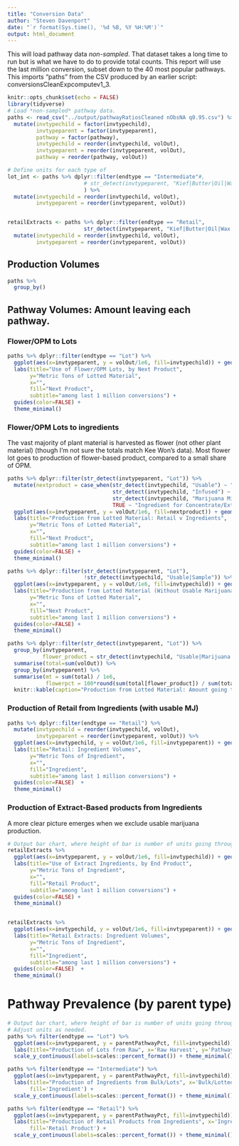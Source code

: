 ```yaml
---
title: "Conversion Data"
author: "Steven Davenport"
date: "`r format(Sys.time(), '%d %B, %Y %H:%M')`"
output: html_document
---
```


This will load pathway data *non-sampled*. That dataset takes a long time to run but is what we have to do to provide total counts. This report will use the last million conversion, subset down to the 40 most popular pathways. This imports "paths" from the CSV produced by an earlier script: conversionsCleanExpcomputev1_3.


```r
knitr::opts_chunk$set(echo = FALSE)
library(tidyverse)
# Load *non-sampled* pathway data.
paths <- read_csv("../output/pathwayRatiosCleaned nObsNA q0.95.csv") %>%
  mutate(invtypechild = factor(invtypechild),
         invtypeparent = factor(invtypeparent),
         pathway = factor(pathway),
         invtypechild = reorder(invtypechild, volOut),
         invtypeparent = reorder(invtypeparent, volOut),
         pathway = reorder(pathway, volOut))

# Define units for each type of 
lot_int <- paths %>% dplyr::filter(endtype == "Intermediate"#,
                        # str_detect(invtypeparent, "Kief|Butter|Oil|Wax|Hash|Solvent")
                        ) %>%
  mutate(invtypechild = reorder(invtypechild, volOut),
         invtypeparent = reorder(invtypeparent, volOut))


retailExtracts <- paths %>% dplyr::filter(endtype == "Retail",
                        str_detect(invtypeparent, "Kief|Butter|Oil|Wax|Hash|Solvent")) %>%
  mutate(invtypechild = reorder(invtypechild, volOut),
         invtypeparent = reorder(invtypeparent, volOut))

```

## Production Volumes

```r
paths %>%
  group_by()

```


## Pathway Volumes: Amount leaving each pathway.

### Flower/OPM to Lots

```r
paths %>% dplyr::filter(endtype == "Lot") %>%
  ggplot(aes(x=invtypeparent, y = volOut/1e6, fill=invtypechild)) + geom_col(position='stack') + 
  labs(title="Use of Flower/OPM Lots, by Next Product",
       y="Metric Tons of Lotted Material",
       x="",
       fill="Next Product",
       subtitle="among last 1 million conversions") +
  guides(color=FALSE) +
  theme_minimal()
```


### Flower/OPM Lots to ingredients

The vast majority of plant material is harvested as flower (not other plant material) (though I'm not sure the totals match Kee Won's data). Most flower lot goes to production of flower-based product, compared to a small share of OPM.

```r


paths %>% dplyr::filter(str_detect(invtypeparent, "Lot")) %>%
  mutate(nextproduct = case_when(str_detect(invtypechild, "Usable") ~ "Usable Marijuana",
                                 str_detect(invtypechild, "Infused") ~ "Marijuana Mix Infused",
                                 str_detect(invtypechild, "Marijuana Mix") ~ "Marijuana Mix",
                                 TRUE ~ "Ingredient for Concentrate/Extract")) %>%
  ggplot(aes(x=invtypeparent, y = volOut/1e6, fill=nextproduct)) + geom_col(position='stack') +
  labs(title="Production from Lotted Material: Retail v Ingredients",
       y="Metric Tons of Lotted Material",
       x="",
       fill="Next Product",
       subtitle="among last 1 million conversions") +
  guides(color=FALSE) +
  theme_minimal() 

paths %>% dplyr::filter(str_detect(invtypeparent, "Lot"),
                        !str_detect(invtypechild, "Usable|Sample")) %>%
  ggplot(aes(x=invtypeparent, y = volOut/1e6, fill=invtypechild)) + geom_col(position='stack') +
  labs(title="Production from Lotted Material (Without Usable Marijuana)",
       y="Metric Tons of Lotted Material",
       x="",
       fill="Next Product",
       subtitle="among last 1 million conversions") +
  guides(color=FALSE) +
  theme_minimal() 

paths %>% dplyr::filter(str_detect(invtypeparent, "Lot")) %>%
  group_by(invtypeparent,
           flower_product = str_detect(invtypechild, "Usable|Marijuana Mix")) %>%
  summarise(total=sum(volOut)) %>%
  group_by(invtypeparent) %>%
  summarise(mt = sum(total) / 1e6,
            flowerpct = 100*round(sum(total[flower_product]) / sum(total), 3)) %>%
  knitr::kable(caption="Production from Lotted Material: Amount going to Flower Retail")

```

### Production of Retail from Ingredients (with usable MJ)

```r

paths %>% dplyr::filter(endtype == "Retail") %>%
  mutate(invtypechild = reorder(invtypechild, volOut),
         invtypeparent = reorder(invtypeparent, volOut)) %>%
  ggplot(aes(x=invtypechild, y = volOut/1e6, fill=invtypeparent)) + geom_col(position='stack') + coord_flip() +
  labs(title="Retail: Ingredient Volumes",
       y="Metric Tons of Ingredient",
       x="",
       fill="Ingredient",
       subtitle="among last 1 million conversions") +
  guides(color=FALSE)  +
  theme_minimal() 


```

### Production of Extract-Based products from Ingredients

A more clear picture emerges when we exclude usable marijuana production.

```r
# Output bar chart, where height of bar is number of units going through pathway.
retailExtracts %>%
  ggplot(aes(x=invtypeparent, y = volOut/1e6, fill=invtypechild)) + geom_col(position='stack') + coord_flip() +
  labs(title="Use of Extract Ingredients, by End Product",
       y="Metric Tons of Ingredient",
       x="",
       fill="Retail Product",
       subtitle="among last 1 million conversions") +
  guides(color=FALSE) +
  theme_minimal() 


retailExtracts %>%
  ggplot(aes(x=invtypechild, y = volOut/1e6, fill=invtypeparent)) + geom_col(position='stack') + coord_flip() +
  labs(title="Retail Extracts: Ingredient Volumes",
       y="Metric Tons of Ingredient",
       x="",
       fill="Ingredient",
       subtitle="among last 1 million conversions") +
  guides(color=FALSE)  +
  theme_minimal() 


```

# Pathway Prevalence (by parent type)

```r
# Output bar chart, where height of bar is number of units going through pathway.
# Adjust units as needed.
paths %>% filter(endtype == "Lot") %>%
  ggplot(aes(x=invtypeparent, y = parentPathwayPct, fill=invtypechild)) + geom_col(position='stack') + coord_flip() +
  labs(title="Production of Lots from Raw", x='Raw Harvest', y='Pathway Prevalence', fill="Lot") + 
  scale_y_continuous(labels=scales::percent_format()) + theme_minimal()

paths %>% filter(endtype == "Intermediate") %>%
  ggplot(aes(x=invtypeparent, y = parentPathwayPct, fill=invtypechild)) + geom_col(position='stack') + coord_flip() +
  labs(title="Production of Ingredients from Bulk/Lots", x='Bulk/Lotted Material', y='Pathway Prevalence',
       fill='Ingredient') +
  scale_y_continuous(labels=scales::percent_format()) + theme_minimal()

paths %>% filter(endtype == "Retail") %>%
  ggplot(aes(x=invtypeparent, y = parentPathwayPct, fill=invtypechild)) + geom_col(position='stack') + coord_flip() +
  labs(title="Production of Retail Products from Ingredients", x='Ingredient', y='Pathway Prevalence',
       fill='Retail Product') +
  scale_y_continuous(labels=scales::percent_format()) + theme_minimal()


```




